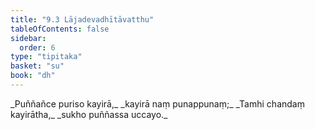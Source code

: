 ```yaml
---
title: "9.3 Lājadevadhītāvatthu"
tableOfContents: false
sidebar:
  order: 6
type: "tipitaka"
basket: "su"
book: "dh"
---
```



<DynamicBreadcrumb />

<Division number="118" book="dh">

<Paragraph number="127" type="verses" book="dh">
_Puññañce puriso kayirā,_  
_kayirā naṃ punappunaṃ;_  
_Tamhi chandaṃ kayirātha,_  
_sukho puññassa uccayo._
</Paragraph>
</Division>